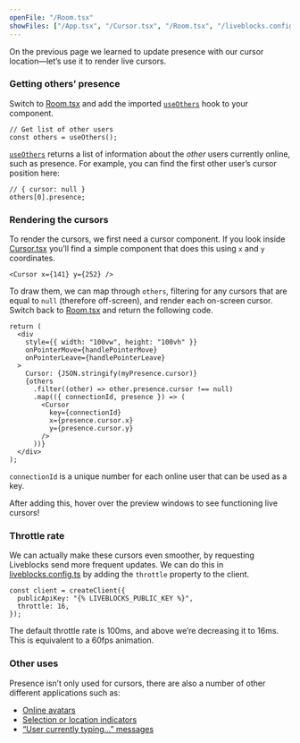 ```yaml
---
openFile: "/Room.tsx"
showFiles: ["/App.tsx", "/Cursor.tsx", "/Room.tsx", "/liveblocks.config.ts"]
---
```


On the previous page we learned to update presence with our cursor
location—let’s use it to render live cursors.

### Getting others’ presence

Switch to [Room.tsx][] and add the imported [`useOthers`][] hook to your
component.

```tsx modifyTutorialFile="/Room.tsx"
// Get list of other users
const others = useOthers();
```

[`useOthers`][] returns a list of information about the _other_ users currently
online, such as presence. For example, you can find the first other user’s
cursor position here:

```tsx
// { cursor: null }
others[0].presence;
```

### Rendering the cursors

To render the cursors, we first need a cursor component. If you look inside
[Cursor.tsx][] you’ll find a simple component that does this using `x` and `y`
coordinates.

```tsx
<Cursor x={141} y={252} />
```

To draw them, we can map through `others`, filtering for any cursors that are
equal to `null` (therefore off-screen), and render each on-screen cursor. Switch
back to [Room.tsx][] and return the following code.

```tsx highlight="8-16" modifyTutorialFile="/Room.tsx"
return (
  <div
    style={{ width: "100vw", height: "100vh" }}
    onPointerMove={handlePointerMove}
    onPointerLeave={handlePointerLeave}
  >
    Cursor: {JSON.stringify(myPresence.cursor)}
    {others
      .filter((other) => other.presence.cursor !== null)
      .map(({ connectionId, presence }) => (
        <Cursor
          key={connectionId}
          x={presence.cursor.x}
          y={presence.cursor.y}
        />
      ))}
  </div>
);
```

<Banner title="connectionId">

`connectionId` is a unique number for each online user that can be used as a
key.

</Banner>

After adding this, hover over the preview windows to see functioning live
cursors!

### Throttle rate

We can actually make these cursors even smoother, by requesting Liveblocks send
more frequent updates. We can do this in [liveblocks.config.ts][] by adding the
`throttle` property to the client.

```tsx highlight="3" modifyTutorialFile="/liveblocks.config.ts"
const client = createClient({
  publicApiKey: "{% LIVEBLOCKS_PUBLIC_KEY %}",
  throttle: 16,
});
```

<Banner title="Throttle rate">

The default throttle rate is 100ms, and above we’re decreasing it to 16ms. This
is equivalent to a 60fps animation.

</Banner>

### Other uses

Presence isn’t only used for cursors, there are also a number of other different
applications such as:

- [Online avatars](/examples/live-avatar-stack/)
- [Selection or location indicators](/examples/live-form-selection)
- [“User currently typing...” messages](/examples/collaborative-todo-list)

[`RoomProvider`]: /docs/api-reference/liveblocks-react#RoomProvider
[`useMyPresence`]: /docs/api-reference/liveblocks-react#useMyPresence
[`useOthers`]: /docs/api-reference/liveblocks-react#useOthers
[liveblocks.config.ts]: #/liveblocks.config.ts
[App.tsx]: #/App.tsx
[Room.tsx]: #/Room.tsx
[Cursor.tsx]: #/Cursor.tsx
